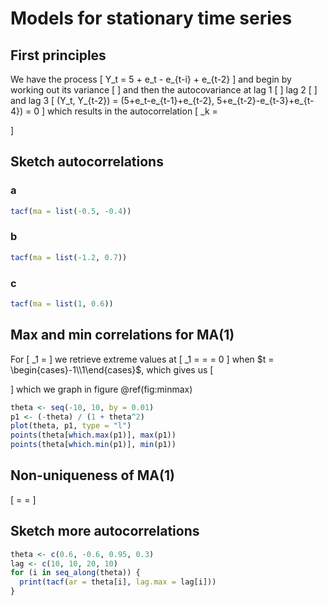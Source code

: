# Models for stationary time series

## First principles

We have the process
\[
Y_t = 5  + e_t - \frac{1}{2}e_{t-i} + \frac{1}{4}e_{t-2}
\]
and begin by working out its variance
\[
\begin{aligned}
\text{Var}(Y_t) & = \text{Var}(5  + e_t - \frac{1}{2}e_{t-i} + \frac{1}{4}e_{t-2})\\
                & = \text{Var}(e_t) + \frac{1}{4}\text{Var}(e_t) + \frac{1}{16}\text{Var}(e_t)\\
                & = \frac{21}{16}\sigma_e^2
\end{aligned}
\]
and then the autocovariance at lag 1
\[
\begin{aligned}
\text{Cov}(Y_t, Y_{t-1}) & = \text{Cov}(5+e_t-\frac{1}{2}e_{t-1}+\frac{1}{4}e_{t-2}, 5+e_{t-1}-\frac{1}{2}e_{t-2}+\frac{1}{4}e_{t-3})\\
                         & = \text{Cov}(-\frac{1}{2}e_{t-1},e_{t-1}) + \text{Cov}(\frac{1}{4}e_{t-2},-\frac{1}{2}e_{t-2}) \\
                         & = -\frac{1}{2}\text{Var}(e_{t-1}) -\frac{1}{8}\text{Var}(e_{t-2})\\
                         & = -\frac{5}{8}\sigma_e^2
\end{aligned}
\]
lag 2
\[
\begin{aligned}
\text{Cov}(Y_t, Y_{t-2}) & = \text{Cov}(5+e_t-\frac{1}{2}e_{t-1}+\frac{1}{4}e_{t-2}, 5+e_{t-2}-\frac{1}{2}e_{t-3}+\frac{1}{4}e_{t-4})\\
                         & = \frac{1}{4}\text{Var}(e_{t-2}) \\
                         & = \frac{1}{4}\sigma_e^2
\end{aligned}
\]
and lag 3
\[
\text{Cov}(Y_t, Y_{t-2}) = \text{Cov}(5+e_t-\frac{1}{2}e_{t-1}+\frac{1}{4}e_{t-2}, 5+e_{t-2}-\frac{1}{2}e_{t-3}+\frac{1}{4}e_{t-4}) = 0
\]
which results in the autocorrelation
\[
\rho_k = \begin{cases}
           1 & k = 0\\
           \frac{-\frac{5}{8}\sigma_e^2}{\frac{21}{16}\sigma_e^2}=-\frac{10}{21} & k = 1\\
           \frac{\frac{1}{4}\sigma_e^2}{\frac{21}{16}\sigma_e^2}=\frac{4}{21} & k = 2\\
           0 & k = 3\\
         \end{cases} \tag*{$\square$}
\]

## Sketch autocorrelations

### a {-}
```r
tacf(ma = list(-0.5, -0.4))
```

### b {-}

```r
tacf(ma = list(-1.2, 0.7))
```

### c {-}

```r
tacf(ma = list(1, 0.6))
```

## Max and min correlations for MA(1)

For
\[
\rho_1 = \frac{-\theta}{1+\theta^2}
\]
we retrieve extreme values at 
\[
\frac{\partial}{\partial \theta}\rho_1 = \frac{-1(1+\theta^2)-2\theta(-\theta)}{(1+\theta^2)^2} = \frac{\theta^2 - 1}{(1+\theta^2)^2} = 0
\]
when $t = \begin{cases}-1\\1\end{cases}$, which gives us
\[
\begin{aligned}
\max \rho_1 & = \frac{-1(-1)}{1+(-1)^2} = 0.5\\
\min \rho_1 & = \frac{-1}{1+1^2} = -0.5
\end{aligned}
\]
which we graph in figure \@ref(fig:minmax)

```r
theta <- seq(-10, 10, by = 0.01)
p1 <- (-theta) / (1 + theta^2)
plot(theta, p1, type = "l")
points(theta[which.max(p1)], max(p1))
points(theta[which.min(p1)], min(p1))
```

## Non-uniqueness of MA(1)

\[
\frac{-\frac{1}{\theta}}{1 + \left( \frac{1}{\theta}\right)^2} = \frac{-\frac{1}{\theta}\times\theta^2}{\left( 1 + \frac{1}{\theta^2} \right) \theta^2} = \frac{-\theta}{1+\theta^2} \tag*{$\square$}
\]

## Sketch more autocorrelations

```r
theta <- c(0.6, -0.6, 0.95, 0.3)
lag <- c(10, 10, 20, 10)
for (i in seq_along(theta)) {
  print(tacf(ar = theta[i], lag.max = lag[i]))
}
```

